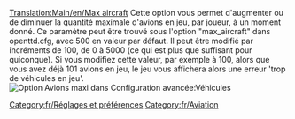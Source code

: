 [[Translation:Main/en/Max aircraft]]
Cette option vous permet d'augmenter ou de diminuer la quantité maximale d'avions en jeu, par joueur, à un moment donné. Ce paramètre peut être trouvé sous l'option "max_aircraft" dans openttd.cfg, avec 500 en valeur par défaut. Il peut être modifié par incréments de 100, de 0 à 5000 (ce qui est plus que suffisant pour quiconque). Si vous modifiez cette valeur, par exemple à 100, alors que vous avez déjà 101 avions en jeu, le jeu vous affichera alors une erreur 'trop de véhicules en jeu'.
[[File:en/Maxvehiclesaircraft.png|frame|Option Avions maxi dans Configuration avancée:Véhicules]]

[[Category:fr/Réglages et préférences]]
[[Category:fr/Aviation]]